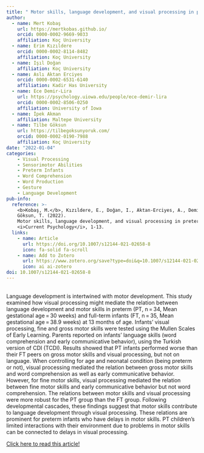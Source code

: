```yaml
---
title: " Motor skills, language development, and visual processing in preterm and full-term infants "
author: 
  - name: Mert Kobaş
    url: https://mertkobas.github.io/
    orcid: 0000-0002-9669-9033
    affiliation: Koç University
  - name: Erim Kızıldere
    orcid: 0000-0002-8114-8482
    affiliation: Koç University
  - name: Işıl Doğan
    affiliation: Koç University
  - name: Aslı Aktan Erciyes
    orcid: 0000-0002-6531-6140
    affiliation: Kadir Has University
  - name: Ece Demir-Lira
    url: https://psychology.uiowa.edu/people/ece-demir-lira
    orcid: 0000-0002-8506-0250
    affiliation: University of Iowa
  - name: İpek Akman
    affiliation: Maltepe University
  - name: Tilbe Göksun
    url: https://tilbegoksunyoruk.com/
    orcid: 0000-0002-0190-7988
    affiliation: Koç University
date: "2022-01-04"
categories: 
    - Visual Processing
    - Sensorimotor Abilities
    - Preterm Infants
    - Word Comprehension
    - Word Production
    - Gesture
    - Language Development
pub-info:
  reference: >-
    <b>Kobaş, M.</b>, Kızıldere, E., Doğan, I., Aktan-Erciyes, A., Demir-Lira, Ö., Akman, İ., &
    Göksun, T. (2022).
    Motor skills, language development, and visual processing in preterm and full-term infants.
    <i>Current Psychology</i>, 1-13.
  links:
    - name: Article
      url: https://doi.org/10.1007/s12144-021-02658-8
      icon: fa-solid fa-scroll
    - name: Add to Zotero
      url: https://www.zotero.org/save?type=doi&q=10.1007/s12144-021-02658-8
      icon: ai ai-zotero
doi: 10.1007/s12144-021-02658-8
---
```


\
Language development is intertwined with motor development. This study examined how visual processing might mediate the relation between language development and motor skills in preterm (PT, n = 34, Mean gestational age = 30 weeks) and full-term infants (FT, n = 35, Mean gestational age = 38.9 weeks) at 13 months of age. Infants’ visual processing, fine and gross motor skills were tested using the Mullen Scales of Early Learning. Parents reported on infants’ language skills (word comprehension and early communicative behavior), using the Turkish version of CDI (TCDI). Results showed that PT infants performed worse than their FT peers on gross motor skills and visual processing, but not on language. When controlling for age and neonatal condition (being preterm or not), visual processing mediated the relation between gross motor skills and word comprehension as well as early communicative behavior. However, for fine motor skills, visual processing mediated the relation between fine motor skills and early communicative behavior but not word comprehension. The relations between motor skills and visual processing were more robust for the PT group than the FT group. Following developmental cascades, these findings suggest that motor skills contribute to language development through visual processing. These relations are prominent for preterm infants who have delays in motor skills. PT children’s limited interactions with their environment due to problems in motor skills can be connected to delays in visual processing.

[Click here to read this article!](https://link.springer.com/article/10.1007/s12144-021-02658-8)

